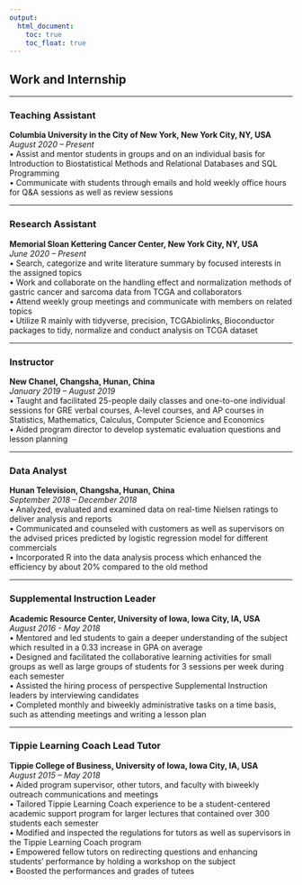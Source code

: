 ```yaml
---
output: 
  html_document:
    toc: true
    toc_float: true
---
```


<link rel="stylesheet" href="styles.css" type="text/css">

## __Work and Internship__

***

### __Teaching Assistant__		 						              	      
__Columbia University in the City of New York, New York City, NY, USA__  
_August 2020 – Present_  
• Assist and mentor students in groups and on an individual basis for Introduction to Biostatistical Methods and Relational   Databases and SQL Programming  
• Communicate with students through emails and hold weekly office hours for Q&A sessions as well as review sessions  

***

### __Research Assistant__								                     
__Memorial Sloan Kettering Cancer Center, New York City, NY, USA__  
_June 2020 – Present_  
• Search, categorize and write literature summary by focused interests in the assigned topics  
• Work and collaborate on the handling effect and normalization methods of gastric cancer and sarcoma data from TCGA and collaborators  
• Attend weekly group meetings and communicate with members on related topics  
• Utilize R mainly with tidyverse, precision, TCGAbiolinks, Bioconductor packages to tidy, normalize and conduct analysis on TCGA dataset  

***

### __Instructor__  									          	          
__New Chanel, Changsha, Hunan, China__    
_January 2019 – August 2019_  
• Taught and facilitated 25-people daily classes and one-to-one individual sessions for GRE verbal courses, A-level courses, and AP courses in Statistics, Mathematics, Calculus, Computer Science and Economics  
• Aided program director to develop systematic evaluation questions and lesson planning  

***

### __Data Analyst__		  						      	        
__Hunan Television, Changsha, Hunan, China__    
_September 2018 – December 2018_   
• Analyzed, evaluated and examined data on real-time Nielsen ratings to deliver analysis and reports  
• Communicated and counseled with customers as well as supervisors on the advised prices predicted by logistic regression model for different commercials  
• Incorporated R into the data analysis process which enhanced the efficiency by about 20% compared to the old method  

***

### __Supplemental Instruction Leader__      			               
__Academic Resource Center, University of Iowa, Iowa City, IA, USA__  
_August 2016 - May 2018_  
• Mentored and led students to gain a deeper understanding of the subject which resulted in a 0.33 increase in GPA on average    
• Designed and facilitated the collaborative learning activities for small groups as well as large groups of students for 3 sessions per week during each semester  
• Assisted the hiring process of perspective Supplemental Instruction leaders by interviewing candidates  
• Completed monthly and biweekly administrative tasks on a time basis, such as attending meetings and writing a lesson plan  

***

### __Tippie Learning Coach Lead Tutor__                   
__Tippie College of Business, University of Iowa, Iowa City, IA, USA__  
_August 2015 – May 2018_  
• Aided program supervisor, other tutors, and faculty with biweekly outreach communications and meetings  
• Tailored Tippie Learning Coach experience to be a student-centered academic support program for larger lectures that contained over 300 students each semester  
• Modified and inspected the regulations for tutors as well as supervisors in the Tippie Learning Coach program  
• Empowered fellow tutors on redirecting questions and enhancing students’ performance by holding a workshop on the subject  
• Boosted the performances and grades of tutees  